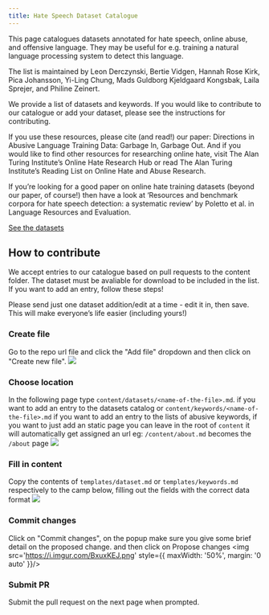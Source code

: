 ```yaml
---
title: Hate Speech Dataset Catalogue
---
```


This page catalogues datasets annotated for hate speech, online abuse, and offensive language. They may be useful for e.g. training a natural language processing system to detect this language.

The list is maintained by Leon Derczynski, Bertie Vidgen, Hannah Rose Kirk, Pica Johansson, Yi-Ling Chung, Mads Guldborg Kjeldgaard Kongsbak, Laila Sprejer, and Philine Zeinert.

We provide a list of datasets and keywords. If you would like to contribute to our catalogue or add your dataset, please see the instructions for contributing.

If you use these resources, please cite (and read!) our paper: Directions in Abusive Language Training Data: Garbage In, Garbage Out. And if you would like to find other resources for researching online hate, visit The Alan Turing Institute’s Online Hate Research Hub or read The Alan Turing Institute’s Reading List on Online Hate and Abuse Research.

If you’re looking for a good paper on online hate training datasets (beyond our paper, of course!) then have a look at ‘Resources and benchmark corpora for hate speech detection: a systematic review’ by Poletto et al. in Language Resources and Evaluation.

<a href="#datasets" className="w-fit mx-auto no-underline rounded-md py-3 px-6 outline-offset-2 transition active:transition-none bg-zinc-800 font-semibold text-zinc-100 hover:bg-zinc-700 active:bg-zinc-800 active:text-zinc-100/70 dark:bg-zinc-700 dark:hover:bg-zinc-600 dark:active:bg-zinc-700 dark:active:text-zinc-100/70">See the datasets</a>

## How to contribute

We accept entries to our catalogue based on pull requests to the content folder. The dataset must be avaliable for download to be included in the list. If you want to add an entry, follow these steps!

Please send just one dataset addition/edit at a time - edit it in, then save. This will make everyone’s life easier (including yours!)

### Create file

Go to the repo url file and click the "Add file" dropdown and then click on "Create new file".
![](https://i.imgur.com/2PR0ZgL.png)

### Choose location

In the following page type `content/datasets/<name-of-the-file>.md`. if you want to add an entry to the datasets catalog or `content/keywords/<name-of-the-file>.md` if you want to add an entry to the lists of abusive keywords, if you want to just add an static page you can leave in the root of `content` it will automatically get assigned an url eg: `/content/about.md` becomes the `/about` page
![](https://i.imgur.com/rr3uSYu.png)

### Fill in content

Copy the contents of `templates/dataset.md` or `templates/keywords.md` respectively to the camp below, filling out the fields with the correct data format
![](https://i.imgur.com/x6JIjhz.png)

### Commit changes

Click on "Commit changes", on the popup make sure you give some brief detail on the proposed change.  and then click on Propose changes
<img src='https://i.imgur.com/BxuxKEJ.png' style={{ maxWidth: '50%', margin: '0 auto' }}/>

### Submit PR

Submit the pull request on the next page when prompted.

